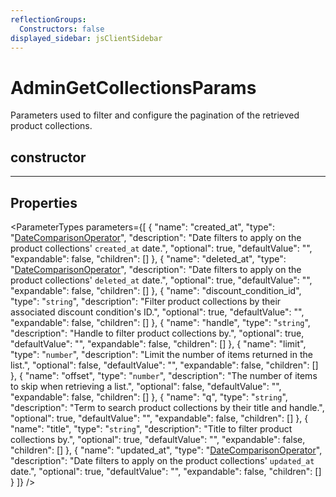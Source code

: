 ```yaml
---
reflectionGroups:
  Constructors: false
displayed_sidebar: jsClientSidebar
---
```



# AdminGetCollectionsParams

Parameters used to filter and configure the pagination of the retrieved product collections.

## constructor

___

## Properties

<ParameterTypes parameters={[
  {
    "name": "created_at",
    "type": "[DateComparisonOperator](js_client.internal.DateComparisonOperator.mdx)",
    "description": "Date filters to apply on the product collections' `created_at` date.",
    "optional": true,
    "defaultValue": "",
    "expandable": false,
    "children": []
  },
  {
    "name": "deleted_at",
    "type": "[DateComparisonOperator](js_client.internal.DateComparisonOperator.mdx)",
    "description": "Date filters to apply on the product collections' `deleted_at` date.",
    "optional": true,
    "defaultValue": "",
    "expandable": false,
    "children": []
  },
  {
    "name": "discount_condition_id",
    "type": "`string`",
    "description": "Filter product collections by their associated discount condition's ID.",
    "optional": true,
    "defaultValue": "",
    "expandable": false,
    "children": []
  },
  {
    "name": "handle",
    "type": "`string`",
    "description": "Handle to filter product collections by.",
    "optional": true,
    "defaultValue": "",
    "expandable": false,
    "children": []
  },
  {
    "name": "limit",
    "type": "`number`",
    "description": "Limit the number of items returned in the list.",
    "optional": false,
    "defaultValue": "",
    "expandable": false,
    "children": []
  },
  {
    "name": "offset",
    "type": "`number`",
    "description": "The number of items to skip when retrieving a list.",
    "optional": false,
    "defaultValue": "",
    "expandable": false,
    "children": []
  },
  {
    "name": "q",
    "type": "`string`",
    "description": "Term to search product collections by their title and handle.",
    "optional": true,
    "defaultValue": "",
    "expandable": false,
    "children": []
  },
  {
    "name": "title",
    "type": "`string`",
    "description": "Title to filter product collections by.",
    "optional": true,
    "defaultValue": "",
    "expandable": false,
    "children": []
  },
  {
    "name": "updated_at",
    "type": "[DateComparisonOperator](js_client.internal.DateComparisonOperator.mdx)",
    "description": "Date filters to apply on the product collections' `updated_at` date.",
    "optional": true,
    "defaultValue": "",
    "expandable": false,
    "children": []
  }
]} />
